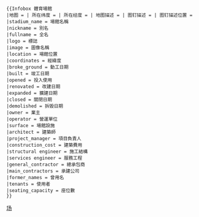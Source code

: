 <noinclude>{{template doc page viewed directly}}</noinclude>
<pre>
{{Infobox 體育場館
|地图 = | 所在纬度 = | 所在经度 = | 地图描述 = | 图钉描述 = | 图钉描述位置 = 
|stadium_name = 場館名稱
|nickname = 別名
|fullname = 全名
|logo = 標誌
|image = 圖像名稱
|location = 場館位置
|coordinates = 經緯度
|broke_ground = 動工日期
|built = 竣工日期
|opened = 投入使用
|renovated = 改建日期
|expanded = 擴建日期
|closed = 關閉日期
|demolished = 拆毁日期
|owner = 業主
|operator = 營運單位
|surface = 場館設施
|architect = 建築師
|project_manager = 項目負責人
|construction_cost = 建築費用
|structural engineer = 施工結構
|services engineer = 服務工程
|general_contractor = 總承包商
|main_contractors = 承建公司
|former_names = 曾用名
|tenants = 使用者
|seating_capacity = 座位數
}}
</pre><includeonly>
[[Category:体育信息框模板|场]]
</includeonly>